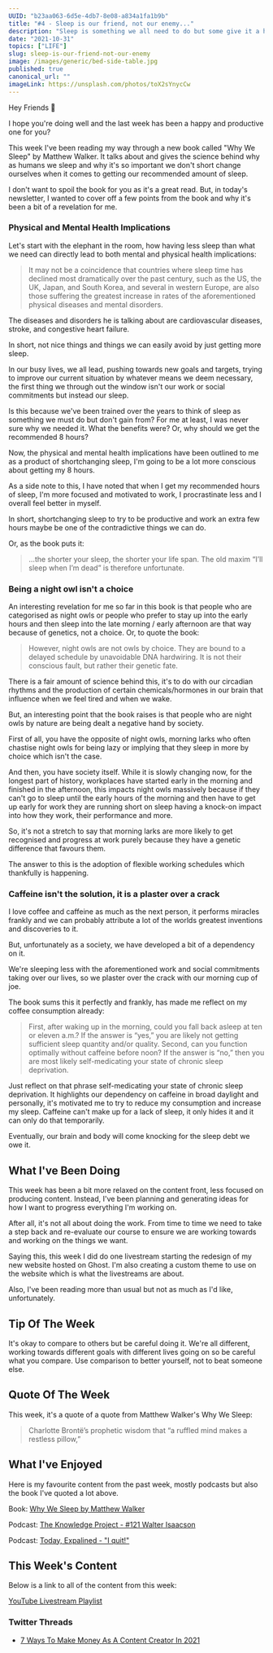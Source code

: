 ```yaml
---
UUID: "b23aa063-6d5e-4db7-8e08-a834a1fa1b9b"
title: "#4 - Sleep is our friend, not our enemy..."
description: "Sleep is something we all need to do but some give it a higher priority than others. In this edition, I discuss why sleep is our friend, not our enemy."
date: "2021-10-31"
topics: ["LIFE"]
slug: sleep-is-our-friend-not-our-enemy
image: /images/generic/bed-side-table.jpg
published: true
canonical_url: ""
imageLink: https://unsplash.com/photos/toX2sYnycCw
---
```


Hey Friends 👋

I hope you're doing well and the last week has been a happy and productive one for you?

This week I've been reading my way through a new book called "Why We Sleep" by Matthew Walker. It talks about and gives the science behind why as humans we sleep and why it's so important we don't short change ourselves when it comes to getting our recommended amount of sleep.

I don't want to spoil the book for you as it's a great read. But, in today's newsletter, I wanted to cover off a few points from the book and why it's been a bit of a revelation for me.

### Physical and Mental Health Implications

Let's start with the elephant in the room, how having less sleep than what we need can directly lead to both mental and physical health implications:

> It may not be a coincidence that countries where sleep time has declined most dramatically over the past century, such as the US, the UK, Japan, and South Korea, and several in western Europe, are also those suffering the greatest increase in rates of the aforementioned physical diseases and mental disorders.

The diseases and disorders he is talking about are cardiovascular diseases, stroke, and congestive heart failure.

In short, not nice things and things we can easily avoid by just getting more sleep.

In our busy lives, we all lead, pushing towards new goals and targets, trying to improve our current situation by whatever means we deem necessary, the first thing we through out the window isn't our work or social commitments but instead our sleep.

Is this because we've been trained over the years to think of sleep as something we must do but don't gain from? For me at least, I was never sure why we needed it. What the benefits were? Or, why should we get the recommended 8 hours?

Now, the physical and mental health implications have been outlined to me as a product of shortchanging sleep, I'm going to be a lot more conscious about getting my 8 hours.

As a side note to this, I have noted that when I get my recommended hours of sleep, I'm more focused and motivated to work, I procrastinate less and I overall feel better in myself.

In short, shortchanging sleep to try to be productive and work an extra few hours maybe be one of the contradictive things we can do.

Or, as the book puts it:

> ...the shorter your sleep, the shorter your life span. The old maxim “I’ll sleep when I’m dead” is therefore unfortunate.

### Being a night owl isn't a choice

An interesting revelation for me so far in this book is that people who are categorised as night owls or people who prefer to stay up into the early hours and then sleep into the late morning / early afternoon are that way because of genetics, not a choice. Or, to quote the book:

> However, night owls are not owls by choice. They are bound to a delayed schedule by unavoidable DNA hardwiring. It is not their conscious fault, but rather their genetic fate.

There is a fair amount of science behind this, it's to do with our circadian rhythms and the production of certain chemicals/hormones in our brain that influence when we feel tired and when we wake.

But, an interesting point that the book raises is that people who are night owls by nature are being dealt a negative hand by society.

First of all, you have the opposite of night owls, morning larks who often chastise night owls for being lazy or implying that they sleep in more by choice which isn't the case.

And then, you have society itself. While it is slowly changing now, for the longest part of history, workplaces have started early in the morning and finished in the afternoon, this impacts night owls massively because if they can't go to sleep until the early hours of the morning and then have to get up early for work they are running short on sleep having a knock-on impact into how they work, their performance and more.

So, it's not a stretch to say that morning larks are more likely to get recognised and progress at work purely because they have a genetic difference that favours them.

The answer to this is the adoption of flexible working schedules which thankfully is happening.

### Caffeine isn't the solution, it is a plaster over a crack

I love coffee and caffeine as much as the next person, it performs miracles frankly and we can probably attribute a lot of the worlds greatest inventions and discoveries to it.

But, unfortunately as a society, we have developed a bit of a dependency on it.

We're sleeping less with the aforementioned work and social commitments taking over our lives, so we plaster over the crack with our morning cup of joe.

The book sums this it perfectly and frankly, has made me reflect on my coffee consumption already:

> First, after waking up in the morning, could you fall back asleep at ten or eleven a.m.? If the answer is “yes,” you are likely not getting sufficient sleep quantity and/or quality. Second, can you function optimally without caffeine before noon? If the answer is “no,” then you are most likely self-medicating your state of chronic sleep deprivation.

Just reflect on that phrase self-medicating your state of chronic sleep deprivation. It highlights our dependency on caffeine in broad daylight and personally, it's motivated me to try to reduce my consumption and increase my sleep. Caffeine can't make up for a lack of sleep, it only hides it and it can only do that temporarily.

Eventually, our brain and body will come knocking for the sleep debt we owe it.

## What I've Been Doing

This week has been a bit more relaxed on the content front, less focused on producing content. Instead, I've been planning and generating ideas for how I want to progress everything I'm working on.

After all, it's not all about doing the work. From time to time we need to take a step back and re-evaluate our course to ensure we are working towards and working on the things we want.

Saying this, this week I did do one livestream starting the redesign of my new website hosted on Ghost. I'm also creating a custom theme to use on the website which is what the livestreams are about.

Also, I've been reading more than usual but not as much as I'd like, unfortunately.

## Tip Of The Week

It's okay to compare to others but be careful doing it. We're all different, working towards different goals with different lives going on so be careful what you compare. Use comparison to better yourself, not to beat someone else.

## Quote Of The Week

This week, it's a quote of a quote from Matthew Walker's Why We Sleep:

> Charlotte Brontë’s prophetic wisdom that “a ruffled mind makes a restless pillow,”

## What I've Enjoyed

Here is my favourite content from the past week, mostly podcasts but also the book I've quoted a lot above.

Book: [Why We Sleep by Matthew Walker](https://www.amazon.co.uk/Why-We-Sleep-Science-Dreams/dp/B077XKJ3XJ/ref=sr_1_1?crid=24VJ20ALG98IR&dchild=1&keywords=why+we+sleep&qid=1635709219&qsid=257-7994513-8363036&sprefix=why+we+sleep%2Caps%2C63&sr=8-1&sres=0141983760%2CB09HP82Y2J%2C0349428166%2C1717939015%2CB08WSHFBF9%2CB095GQGC1X%2CB07VB5W8V6%2C1398503703%2C1509836276%2CB08TQCY5JJ%2C0008353743%2C1899398422%2C0241289122%2C0241984432%2C1786379694%2C1787332349&srpt=ABIS_BOOK)

Podcast: [The Knowledge Project - #121 Walter Isaacson](https://open.spotify.com/episode/1jX8h5HEjyueA8byToOMQ6?si=a710837d3ac44aba)

Podcast: [Today, Expalined - "I quit!"](https://open.spotify.com/episode/5SHeATpCLQ17XPj14037xy?si=be5a96e9d7ef45f9)

## This Week's Content

Below is a link to all of the content from this week:

[YouTube Livestream Playlist](https://www.youtube.com/playlist?list=PLRbCPnFLHeCDCrTYhu2uRifr7TgdMnb4P)

### Twitter Threads

- [7 Ways To Make Money As A Content Creator In 2021](https://twitter.com/MrConerMurphy/status/1453058290393534473)
